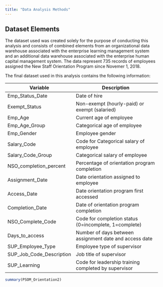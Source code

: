 ```yaml
---
title: "Data Analysis Methods"
---
```


## Dataset Elements

The dataset used was created solely for the purpose of conducting this analysis and consists of combined elements from an organizational data warehouse associated with the enterprise learning management system and an additional data warehouse associated with the enterprise human capital management system. The data represent 735 records of employees assigned the New Staff Orientation Program since Novemer 1, 2018.

The final dataset used in this analysis contains the following information:

Variable			| Description
-------------------------	| -------------------------------------------
Emp_Status_Date           | Date of hire 
Exempt_Status             | Non-exempt (hourly-paid) or exempt (salaried)
Emp_Age                   | Current age of employee
Emp_Age_Group             | Categorical age of employee
Emp_Gender                | Employee gender
Salary_Code               | Code for Categorical salary of employee
Salary_Code_Group         | Categorical salary of employee
NSO_completion_percent    | Percentage of orientation program completion
Assignment_Date           | Date orientation assigned to employee
Access_Date               | Date orientation program first accessed
Completion_Date           | Date of orientation program completion
NSO_Complete_Code         | Code for completion status (0=incomplete, 1=complete)
Days_to_access            | Number of days between assignment date and access date
SUP_Employee_Type         | Employee type of supervisor
SUP_Job_Code_Description	| Job title of supervisor
SUP_Learning			        | Code for leadership training completed by supervisor



```r
summary(PSOM_Orientation2)
```

